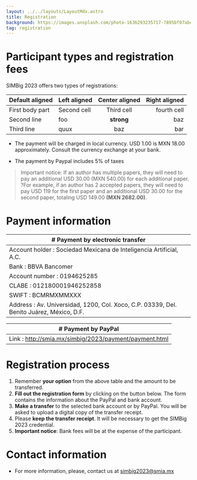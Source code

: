 ```yaml
---
layout: ../../layouts/LayoutMdx.astro
title: Registration
background: https://images.unsplash.com/photo-1636293235717-7895bf07abc8?q=80&w=2070&auto=format&fit=crop&ixlib=rb-4.0.3&ixid=M3wxMjA3fDB8MHxwaG90by1wYWdlfHx8fGVufDB8fHx8fA%3D%3D
tag: registration
---
```


# Participant types and registration fees
SIMBig 2023 offers two types of registrations:

| Default aligned | Left aligned | Center aligned  | Right aligned  |
|-----------------|:-------------|:---------------:|---------------:|
| First body part | Second cell  | Third cell      | fourth cell    |
| Second line     | foo          | **strong**      | baz            |
| Third line      | quux         | baz             | bar            |

* The payment will be charged in local currency. USD 1.00 is MXN 18.00 approximately. Consult the currency exchange at your bank.

* The payment by Paypal includes 5% of taxes

> Important notice: If an author has multiple papers, they will need to pay an additional USD 30.00 (MXN 540.00) for each additional paper. ?For example, if an author has 2 accepted papers, they will need to pay USD 119 for the first paper and an additional USD 30.00 for the second paper, totaling USD 149.00 **(MXN 2682.00)**.

# Payment information
| # Payment by electronic transfer |
|-----------------|
| Account holder : Sociedad Mexicana de Inteligencia Artificial, A.C. |
| Bank : BBVA Bancomer |
| Account number : 0194625285 |
| CLABE : 012180001946252858 |
| SWIFT : BCMRMXMMXXX |
| Address : Av. Universidad, 1200, Col. Xoco, C.P. 03339, Del. Benito Juárez, México, D.F. |

| # Payment by PayPal |
|-----------------|
| Link : http://smia.mx/simbig/2023/payment/payment.html |

# Registration process
1. Remember **your option** from the above table and the amount to be transferred.
2. **Fill out the registration form** by clicking on the button below. The form contains the information about the PayPal and bank account.
3. **Make a transfer** to the selected bank account or by PayPal. You will be asked to upload a digital copy of the transfer receipt.
4. Please **keep the transfer receipt**. It will be necessary to get the SIMBig 2023 credential.
5. **Important notice**: Bank fees will be at the expense of the participant.


# Contact information
* For more information, please, contact us at simbig2023@smia.mx